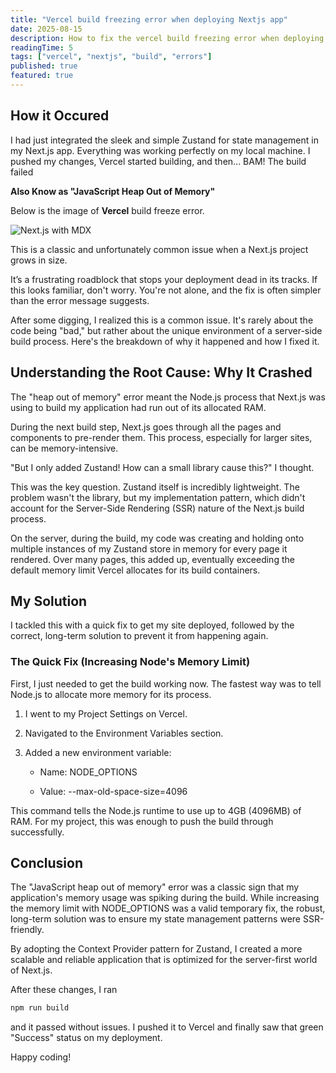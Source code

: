 ```yaml
---
title: "Vercel build freezing error when deploying Nextjs app"
date: 2025-08-15
description: How to fix the vercel build freezing error when deploying nextjs app.
readingTime: 5
tags: ["vercel", "nextjs", "build", "errors"]
published: true
featured: true
---
```


## How it Occured

I had just integrated the sleek and simple Zustand for state management in my Next.js app. Everything was working perfectly on my local machine. I pushed my changes, Vercel started building, and then... BAM! The build failed

**Also Know as "JavaScript Heap Out of Memory"**

Below is the image of **Vercel** build freeze error.

<img
  src="/images/vercel-build-freeze-error.png"
  alt="Next.js with MDX"
  className="w-[300px] h-[300px]"
/>

This is a classic and unfortunately common issue when a Next.js project grows in size.

It’s a frustrating roadblock that stops your deployment dead in its tracks. If this looks familiar, don't worry. You're not alone, and the fix is often simpler than the error message suggests.

After some digging, I realized this is a common issue. It's rarely about the code being "bad," but rather about the unique environment of a server-side build process. Here's the breakdown of why it happened and how I fixed it.

## Understanding the Root Cause: Why It Crashed

The "heap out of memory" error meant the Node.js process that Next.js was using to build my application had run out of its allocated RAM.

During the next build step, Next.js goes through all the pages and components to pre-render them. This process, especially for larger sites, can be memory-intensive.

"But I only added Zustand! How can a small library cause this?" I thought.

This was the key question. Zustand itself is incredibly lightweight. The problem wasn't the library, but my implementation pattern, which didn't account for the Server-Side Rendering (SSR) nature of the Next.js build process.

On the server, during the build, my code was creating and holding onto multiple instances of my Zustand store in memory for every page it rendered. Over many pages, this added up, eventually exceeding the default memory limit Vercel allocates for its build containers.

## My Solution

I tackled this with a quick fix to get my site deployed, followed by the correct, long-term solution to prevent it from happening again.

### The Quick Fix (Increasing Node's Memory Limit)

First, I just needed to get the build working now. The fastest way was to tell Node.js to allocate more memory for its process.

1. I went to my Project Settings on Vercel.

2. Navigated to the Environment Variables section.

3. Added a new environment variable:

   - Name: NODE_OPTIONS

   - Value: --max-old-space-size=4096

This command tells the Node.js runtime to use up to 4GB (4096MB) of RAM. For my project, this was enough to push the build through successfully.

## Conclusion

The "JavaScript heap out of memory" error was a classic sign that my application's memory usage was spiking during the build. While increasing the memory limit with NODE_OPTIONS was a valid temporary fix, the robust, long-term solution was to ensure my state management patterns were SSR-friendly.

By adopting the Context Provider pattern for Zustand, I created a more scalable and reliable application that is optimized for the server-first world of Next.js.

After these changes, I ran

```bash
npm run build
```

and it passed without issues. I pushed it to Vercel and finally saw that green "Success" status on my deployment.

Happy coding!
